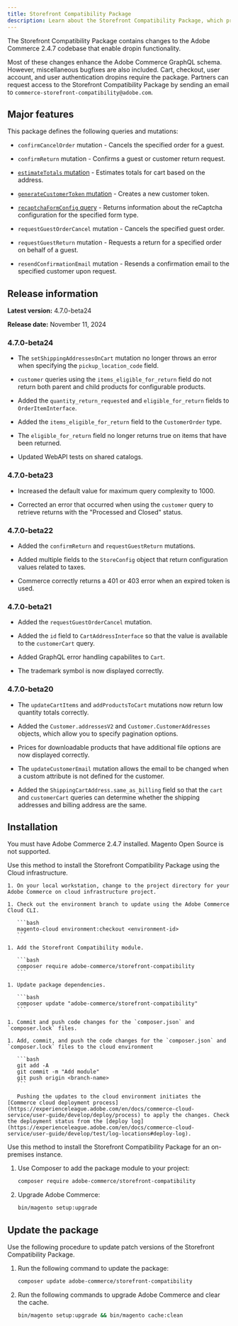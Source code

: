 ```yaml
---
title: Storefront Compatibility Package
description: Learn about the Storefront Compatibility Package, which provides GraphQL enhancements available to your Storefront.
---
```



The Storefront Compatibility Package contains changes to the Adobe Commerce 2.4.7 codebase that enable dropin functionality.

Most of these changes enhance the Adobe Commerce GraphQL schema. However, miscellaneous bugfixes are also included. Cart, checkout, user account, and user authentication dropins require the package. Partners can request access to the Storefront Compatibility Package by sending an email to `commerce-storefront-compatibility@adobe.com`.

## Major features

This package defines the following queries and mutations:

* `confirmCancelOrder` mutation - Cancels the specified order for a guest.

* `confirmReturn` mutation - Confirms a guest or customer return request.

* [`estimateTotals` mutation](https://developer.adobe.com/commerce/webapi/graphql/schema/cart/mutations/estimate-totals/) - Estimates totals for cart based on the address.

* [`generateCustomerToken` mutation](https://developer.adobe.com/commerce/webapi/graphql/schema/customer/mutations/generate-token/) - Creates a new customer token.

* [`recaptchaFormConfig` query](https://developer.adobe.com/commerce/webapi/graphql/schema/store/queries/recaptcha-form-config/) - Returns information about the reCaptcha configuration for the specified form type.

* `requestGuestOrderCancel` mutation - Cancels the specified guest order.

* `requestGuestReturn` mutation - Requests a return for a specified order on behalf of a guest.

* `resendConfirmationEmail` mutation - Resends a confirmation email to the specified customer upon request.

## Release information

**Latest version:** 4.7.0-beta24

**Release date:** November 11, 2024

### 4.7.0-beta24

* The `setShippingAddressesOnCart` mutation no longer throws an error when specifying the `pickup_location_code` field.

* `customer` queries using the `items_eligible_for_return` field do not return both parent and child products for configurable products.

* Added the `quantity_return_requested` and `eligible_for_return` fields to `OrderItemInterface`.

* Added the `items_eligible_for_return` field to the `CustomerOrder` type.

* The `eligible_for_return` field no longer returns true on items that have been returned.

* Updated WebAPI tests on shared catalogs.

### 4.7.0-beta23

* Increased the default value for maximum query complexity to 1000.

* Corrected an error that occurred when using the `customer` query to retrieve returns with the "Processed and Closed" status.

### 4.7.0-beta22

* Added the `confirmReturn` and `requestGuestReturn` mutations.

* Added multiple fields to the `StoreConfig` object that return configuration values related to taxes.

* Commerce correctly returns a 401 or 403 error when an expired token is used.

### 4.7.0-beta21

* Added the `requestGuestOrderCancel` mutation.

* Added the `id` field to `CartAddressInterface` so that the value is available to the `customerCart` query.

* Added GraphQL error handling capabilites to `Cart`.

* The trademark symbol is now displayed correctly.

### 4.7.0-beta20

* The `updateCartItems` and `addProductsToCart` mutations now return low quantity totals correctly.

* Added the `Customer.addressesV2` and `Customer.CustomerAddresses` objects, which allow you to specify pagination options.

* Prices for downloadable products that have additional file options are now displayed correctly.

* The `updateCustomerEmail` mutation allows the email to be changed when a custom attribute is not defined for the customer.

* Added the `ShippingCartAddress.same_as_billing` field so that the `cart` and `customerCart` queries can determine whether the shipping addresses and billing address are the same.

## Installation

You must have Adobe Commerce 2.4.7 installed. Magento Open Source is not supported.

<Tabs>
  <TabItem label="Cloud infrastructure">

  Use this method to install the Storefront Compatibility Package using the Cloud infrastructure.

    1. On your local workstation, change to the project directory for your Adobe Commerce on cloud infrastructure project.
      
    1. Check out the environment branch to update using the Adobe Commerce Cloud CLI.
    
       ```bash
       magento-cloud environment:checkout <environment-id>
       ```
        
    1. Add the Storefront Compatibility module.

       ```bash
       composer require adobe-commerce/storefront-compatibility
       ```
       
    1. Update package dependencies.
    
       ```bash
       composer update "adobe-commerce/storefront-compatibility"
       ```
       
    1. Commit and push code changes for the `composer.json` and `composer.lock` files.
    
    1. Add, commit, and push the code changes for the `composer.json` and `composer.lock` files to the cloud environment
    
       ```bash
       git add -A
       git commit -m "Add module"
       git push origin <branch-name>
       ```
       
       Pushing the updates to the cloud environment initiates the [Commerce cloud deployment process](https://experienceleague.adobe.com/en/docs/commerce-cloud-service/user-guide/develop/deploy/process) to apply the changes. Check the deployment status from the [deploy log](https://experienceleague.adobe.com/en/docs/commerce-cloud-service/user-guide/develop/test/log-locations#deploy-log).

  </TabItem>
  
  <TabItem label="On premises">

  Use this method to install the Storefront Compatibility Package for an on-premises instance.

1. Use Composer to add the package module to your project:

   ```bash
   composer require adobe-commerce/storefront-compatibility
   ```

1. Upgrade Adobe Commerce:

   ```bash
   bin/magento setup:upgrade
   ```

  </TabItem>

</Tabs>

## Update the package

Use the following procedure to update patch versions of the Storefront Compatibility Package.

1. Run the following command to update the package:

   ```bash
   composer update adobe-commerce/storefront-compatibility
   ```

1. Run the following commands to upgrade Adobe Commerce and clear the cache.

   ```bash
   bin/magento setup:upgrade && bin/magento cache:clean
   ```